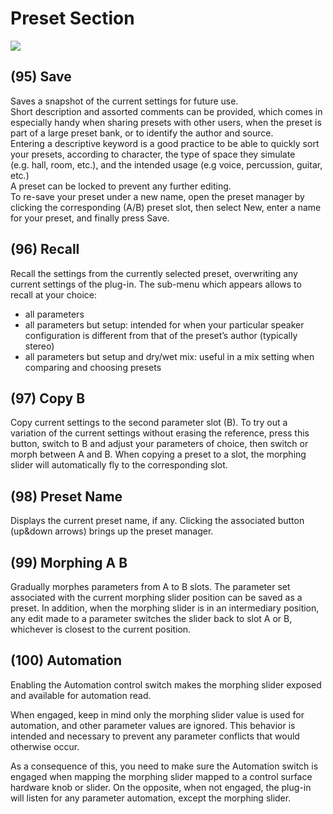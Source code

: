 # Preset Section

![](https://flux-shared.s3.amazonaws.com/doc_images/Plugins/ircam-spat/spat_20.jpg)

## (95) Save
Saves a snapshot of the current settings for future use.  
Short description and assorted comments can be provided, which comes in especially handy when sharing presets with
other users, when the preset is part of a large preset bank, or to identify the author and source.  
Entering a descriptive keyword is a good practice to be able to quickly sort your presets, according to character, the type of
space they simulate (e.g. hall, room, etc.), and the intended usage (e.g voice, percussion, guitar, etc.)  
A preset can be locked to prevent any further editing.  
To re-save your preset under a new name, open the preset manager by clicking the corresponding (A/B) preset slot, then
select New, enter a name for your preset, and finally press Save.


## (96) Recall
Recall the settings from the currently selected preset, overwriting any current settings of the plug-in. The sub-menu which
appears allows to recall at your choice:


* all parameters
* all parameters but setup: intended for when your particular speaker configuration is different from that of the preset's
author (typically stereo)
* all parameters but setup and dry/wet mix: useful in a mix setting when comparing and choosing presets


## (97) Copy B
Copy current settings to the second parameter slot (B). To try out a variation of the current settings without erasing the
reference, press this button, switch to B and adjust your parameters of choice, then switch or morph between A and B.
When copying a preset to a slot, the morphing slider will automatically fly to the corresponding slot.


## (98) Preset Name
Displays the current preset name, if any. Clicking the associated button (up&down arrows) brings up the preset manager.


## (99) Morphing A B
Gradually morphes parameters from A to B slots.
The parameter set associated with the current morphing slider position can be saved as a preset. In addition, when the
morphing slider is in an intermediary position, any edit made to a parameter switches the slider back to slot A or B, 
whichever is closest to the current position.


## (100) Automation
Enabling the Automation control switch makes the morphing slider exposed and available for automation read.

When engaged, keep in mind only the morphing slider value is used for automation, and other parameter values are 
ignored. This behavior is intended and necessary to prevent any parameter conflicts that would otherwise occur.


As a consequence of this, you need to make sure the Automation switch is engaged when mapping the morphing slider
mapped to a control surface hardware knob or slider. On the opposite, when not engaged, the plug-in will listen for any
parameter automation, except the morphing slider.
